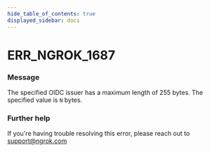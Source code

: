 ```yaml
---
hide_table_of_contents: true
displayed_sidebar: docs
---
```



# ERR_NGROK_1687

### Message

The specified OIDC issuer has a maximum length of 255 bytes. The specified value is `N` bytes.

<ErrorDetails error="err_ngrok_1687" />

### Further help

If you're having trouble resolving this error, please reach out to [support@ngrok.com](mailto:support@ngrok.com?subject=Help%20with%20ERR_NGROK_1687)
